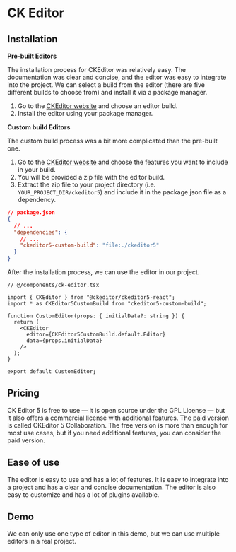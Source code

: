 
# CK Editor

## Installation

**Pre-built Editors**

The installation process for CKEditor was relatively easy. The documentation was clear and concise, and the editor was easy to integrate into the project. We can select a build from the editor (there are five different builds to choose from) and install it via a package manager.

1. Go to the [CKEditor website](https://ckeditor.com/ckeditor-5/download/) and choose an editor build.
1. Install the editor using your package manager.

**Custom build Editors**

The custom build process was a bit more complicated than the pre-built one.

1. Go to the [CKEditor website](https://ckeditor.com/ckeditor-5/online-builder/) and choose the features you want to include in your build.
1. You will be provided a zip file with the editor build.
1. Extract the zip file to your project directory (i.e. `YOUR_PROJECT_DIR/ckeditor5`) and include it in the package.json file as a dependency.

```json
// package.json
{
  // ...
  "dependencies": {
    // ...
    "ckeditor5-custom-build": "file:./ckeditor5"
  }
}
```

After the installation process, we can use the editor in our project.

```tsx
// @/components/ck-editor.tsx

import { CKEditor } from "@ckeditor/ckeditor5-react";
import * as CKEditor5CustomBuild from "ckeditor5-custom-build";

function CustomEditor(props: { initialData?: string }) {
  return (
    <CKEditor
      editor={CKEditor5CustomBuild.default.Editor}
      data={props.initialData}
    />
  );
}

export default CustomEditor;
```

## Pricing

CK Editor 5 is free to use &mdash; it is open source under the GPL License &mdash; but it also offers a commercial license with additional features. The paid version is called CKEditor 5 Collaboration. The free version is more than enough for most use cases, but if you need additional features, you can consider the paid version.

## Ease of use

The editor is easy to use and has a lot of features. It is easy to integrate into a project and has a clear and concise documentation. The editor is also easy to customize and has a lot of plugins available.

## Demo

We can only use one type of editor in this demo, but we can use multiple editors in a real project.

<div className="mt-4">
  <CKEditor />
</div>
